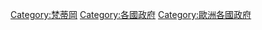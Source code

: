 {{Commons category|Government of the Vatican City}}

[[Category:梵蒂岡|Category:梵蒂岡]]
[[Category:各國政府|Category:各國政府]]
[[Category:歐洲各國政府|Category:歐洲各國政府]]
